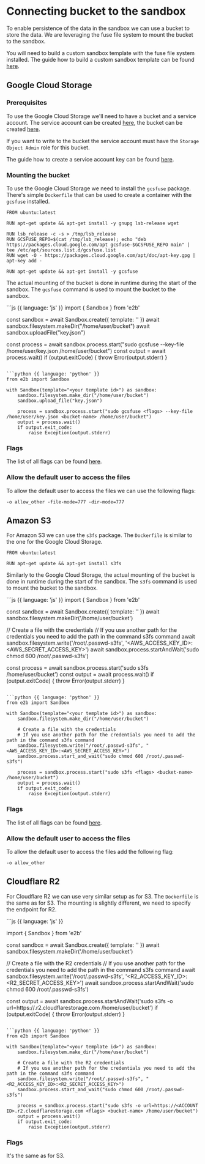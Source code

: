 # Connecting bucket to the sandbox

To enable persistence of the data in the sandbox we can use a bucket to store the data. We are leveraging the fuse file system to mount the bucket to the sandbox.

You will need to build a custom sandbox template with the fuse file system installed. The guide how to build a custom sandbox template can be found [here](/guide/custom-sandbox).

## Google Cloud Storage

### Prerequisites

To use the Google Cloud Storage we'll need to have a bucket and a service account. The service account can be created [here](https://console.cloud.google.com/iam-admin/serviceaccounts), the bucket can be created [here](https://console.cloud.google.com/storage).

If you want to write to the bucket the service account must have the `Storage Object Admin` role for this bucket.

The guide how to create a service account key can be found [here](https://cloud.google.com/iam/docs/keys-create-delete#iam-service-account-keys-create-console).

### Mounting the bucket

To use the Google Cloud Storage we need to install the `gcsfuse` package. There's simple `Dockerfile` that can be used to create a container with the `gcsfuse` installed.

```docker
FROM ubuntu:latest

RUN apt-get update && apt-get install -y gnupg lsb-release wget

RUN lsb_release -c -s > /tmp/lsb_release
RUN GCSFUSE_REPO=$(cat /tmp/lsb_release); echo "deb https://packages.cloud.google.com/apt gcsfuse-$GCSFUSE_REPO main" | tee /etc/apt/sources.list.d/gcsfuse.list
RUN wget -O - https://packages.cloud.google.com/apt/doc/apt-key.gpg | apt-key add -

RUN apt-get update && apt-get install -y gcsfuse

```

The actual mounting of the bucket is done in runtime during the start of the sandbox. The `gcsfuse` command is used to mount the bucket to the sandbox.

<CodeGroup isRunnable={false}>
```js {{ language: 'js' }}
import { Sandbox } from 'e2b'

const sandbox = await Sandbox.create({ template: '<your template id>' })
await sandbox.filesystem.makeDir("/home/user/bucket")
await sandbox.uploadFile("key.json")

const process = await sandbox.process.start("sudo gcsfuse <flags> --key-file /home/user/key.json <bucket-name> /home/user/bucket")
const output = await process.wait()
if (output.exitCode) {
    throw Error(output.stderr)
}
```

```python {{ language: 'python' }}
from e2b import Sandbox

with Sandbox(template="<your template id>") as sandbox:
    sandbox.filesystem.make_dir("/home/user/bucket")
    sandbox.upload_file("key.json")

    process = sandbox.process.start("sudo gcsfuse <flags> --key-file /home/user/key.json <bucket-name> /home/user/bucket")
    output = process.wait()
    if output.exit_code:
        raise Exception(output.stderr)

```
</CodeGroup>

### Flags

The list of all flags can be found [here](https://cloud.google.com/storage/docs/gcsfuse-cli#options).

### Allow the default user to access the files

To allow the default user to access the files we can use the following flags:

```
-o allow_other -file-mode=777 -dir-mode=777
```

## Amazon S3

For Amazon S3 we can use the `s3fs` package. The `Dockerfile` is similar to the one for the Google Cloud Storage.

```docker
FROM ubuntu:latest

RUN apt-get update && apt-get install s3fs
```

Similarly to the Google Cloud Storage, the actual mounting of the bucket is done in runtime during the start of the sandbox. The `s3fs` command is used to mount the bucket to the sandbox.

<CodeGroup isRunnable={false}>
```js {{ language: 'js' }}
import { Sandbox } from 'e2b'

const sandbox = await Sandbox.create({ template: '<your template id>' })
await sandbox.filesystem.makeDir('/home/user/bucket')


// Create a file with the credentials
// If you use another path for the credentials you need to add the path in the command s3fs command
await sandbox.filesystem.write('/root/.passwd-s3fs', '<AWS_ACCESS_KEY_ID>:<AWS_SECRET_ACCESS_KEY>')
await sandbox.process.startAndWait('sudo chmod 600 /root/.passwd-s3fs')

const process = await sandbox.process.start('sudo s3fs <flags> <bucket-name> /home/user/bucket')
const output = await process.wait()
if (output.exitCode) {
    throw Error(output.stderr)
}
```

```python {{ language: 'python' }}
from e2b import Sandbox

with Sandbox(template="<your template id>") as sandbox:
    sandbox.filesystem.make_dir("/home/user/bucket")

    # Create a file with the credentials
    # If you use another path for the credentials you need to add the path in the command s3fs command
    sandbox.filesystem.write("/root/.passwd-s3fs", "<AWS_ACCESS_KEY_ID>:<AWS_SECRET_ACCESS_KEY>")
    sandbox.process.start_and_wait("sudo chmod 600 /root/.passwd-s3fs")

    process = sandbox.process.start("sudo s3fs <flags> <bucket-name> /home/user/bucket")
    output = process.wait()
    if output.exit_code:
        raise Exception(output.stderr)

```
</CodeGroup>

### Flags

The list of all flags can be found [here](https://manpages.ubuntu.com/manpages/xenial/man1/s3fs.1.html).

### Allow the default user to access the files

To allow the default user to access the files add the following flag:

```
-o allow_other
```

## Cloudflare R2

For Cloudflare R2 we can use very similar setup as for S3. The `Dockerfile` is the same as for S3. The mounting is slightly different, we need to specify the endpoint for R2.

<CodeGroup isRunnable={false}>
```js {{ language: 'js' }}

import { Sandbox } from 'e2b'

const sandbox = await Sandbox.create({ template: '<your template id>' })
await sandbox.filesystem.makeDir('/home/user/bucket')

// Create a file with the R2 credentials
// If you use another path for the credentials you need to add the path in the command s3fs command
await sandbox.filesystem.write('/root/.passwd-s3fs', '<R2_ACCESS_KEY_ID>:<R2_SECRET_ACCESS_KEY>')
await sandbox.process.startAndWait('sudo chmod 600 /root/.passwd-s3fs')

const output = await sandbox.process.startAndWait('sudo s3fs -o url=https://<ACCOUNT ID>.r2.cloudflarestorage.com <flags> <bucket-name> /home/user/bucket')
if (output.exitCode) {
    throw Error(output.stderr)
}
```

```python {{ language: 'python' }}
from e2b import Sandbox

with Sandbox(template="<your template id>") as sandbox:
    sandbox.filesystem.make_dir("/home/user/bucket")

    # Create a file with the R2 credentials
    # If you use another path for the credentials you need to add the path in the command s3fs command
    sandbox.filesystem.write("/root/.passwd-s3fs", "<R2_ACCESS_KEY_ID>:<R2_SECRET_ACCESS_KEY>")
    sandbox.process.start_and_wait("sudo chmod 600 /root/.passwd-s3fs")

    process = sandbox.process.start("sudo s3fs -o url=https://<ACCOUNT ID>.r2.cloudflarestorage.com <flags> <bucket-name> /home/user/bucket")
    output = process.wait()
    if output.exit_code:
        raise Exception(output.stderr)

```
</CodeGroup>

### Flags

It's the same as for S3.